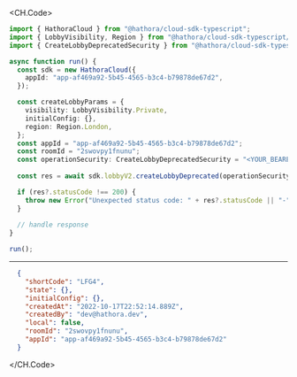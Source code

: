
<CH.Code>
```typescript CreateLobbyDeprecated.ts
import { HathoraCloud } from "@hathora/cloud-sdk-typescript";
import { LobbyVisibility, Region } from "@hathora/cloud-sdk-typescript/models/components";
import { CreateLobbyDeprecatedSecurity } from "@hathora/cloud-sdk-typescript/models/operations";

async function run() {
  const sdk = new HathoraCloud({
    appId: "app-af469a92-5b45-4565-b3c4-b79878de67d2",
  });

  const createLobbyParams = {
    visibility: LobbyVisibility.Private,
    initialConfig: {},
    region: Region.London,
  };
  const appId = "app-af469a92-5b45-4565-b3c4-b79878de67d2";
  const roomId = "2swovpy1fnunu";
  const operationSecurity: CreateLobbyDeprecatedSecurity = "<YOUR_BEARER_TOKEN_HERE>";
  
  const res = await sdk.lobbyV2.createLobbyDeprecated(operationSecurity, createLobbyParams, appId, roomId);

  if (res?.statusCode !== 200) {
    throw new Error("Unexpected status code: " + res?.statusCode || "-");
  }
  
  // handle response
}

run();
```
---

```json Example Response
  {
    "shortCode": "LFG4",
    "state": {},
    "initialConfig": {},
    "createdAt": "2022-10-17T22:52:14.889Z",
    "createdBy": "dev@hathora.dev",
    "local": false,
    "roomId": "2swovpy1fnunu",
    "appId": "app-af469a92-5b45-4565-b3c4-b79878de67d2"
  }
```
</CH.Code>
